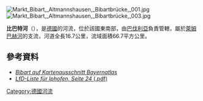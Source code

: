 {{Coord|49.64376|N|10.47002|E|display=title}}
[[Image:Markt_Bibart,_Altmannshausen,_Bibartbrücke,_001.jpg|right]]
[[Image:Markt_Bibart,_Altmannshausen,_Bibartbrücke,_003.jpg|right]]

'''比巴特河'''（{{lang-de|Bibart}}），是[[德國|德國]]的河流，位於該國東南部，由[[巴伐利亞|巴伐利亞]]負責管轄，屬於[[萊姆巴赫河_(埃厄河支流)|萊姆巴赫河]]的支流，河道全長16.7公里，流域面積66.7平方公里。

==參考資料==
* [https://geoportal.bayern.de/bayernatlas/?zoom=8&Y=4384456.61&X=5507201.66&lang=de&topic=ba&bgLayer=tk&catalogNodes=122 ''Bibart auf Kartenausschnitt Bayernatlas''] {{Wayback|url=https://geoportal.bayern.de/bayernatlas/?zoom=8&Y=4384456.61&X=5507201.66&lang=de&topic=ba&bgLayer=tk&catalogNodes=122 |date=20161223034540 }}
* [http://www.geodaten.bayern.de/denkmal_static_data/externe_denkmalliste/pdf/denkmalliste_merge_675139.pdf ''LfD-Liste für Iphofen, Seite 24'' (.pdf)] {{Wayback|url=http://www.geodaten.bayern.de/denkmal_static_data/externe_denkmalliste/pdf/denkmalliste_merge_675139.pdf |date=20200630153843 }}

{{Germany-geo-stub}}
[[Category:德國河流|Category:德國河流]]